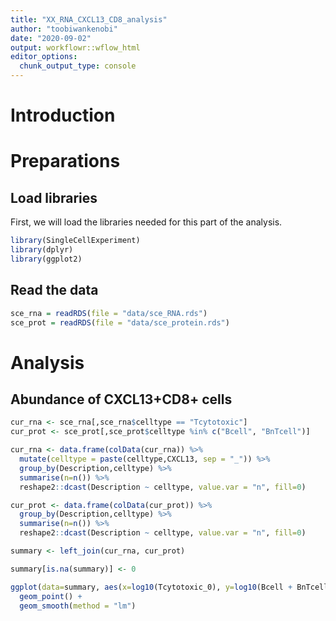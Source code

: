 ```yaml
---
title: "XX_RNA_CXCL13_CD8_analysis"
author: "toobiwankenobi"
date: "2020-09-02"
output: workflowr::wflow_html
editor_options:
  chunk_output_type: console
---
```


# Introduction

# Preparations

## Load libraries

First, we will load the libraries needed for this part of the analysis.

```r
library(SingleCellExperiment)
library(dplyr)
library(ggplot2)
```

## Read the data

```r
sce_rna = readRDS(file = "data/sce_RNA.rds")
sce_prot = readRDS(file = "data/sce_protein.rds")
```

# Analysis

## Abundance of CXCL13+CD8+ cells

```r
cur_rna <- sce_rna[,sce_rna$celltype == "Tcytotoxic"]
cur_prot <- sce_prot[,sce_prot$celltype %in% c("Bcell", "BnTcell")]

cur_rna <- data.frame(colData(cur_rna)) %>%
  mutate(celltype = paste(celltype,CXCL13, sep = "_")) %>%
  group_by(Description,celltype) %>%
  summarise(n=n()) %>%
  reshape2::dcast(Description ~ celltype, value.var = "n", fill=0)

cur_prot <- data.frame(colData(cur_prot)) %>%
  group_by(Description,celltype) %>%
  summarise(n=n()) %>%
  reshape2::dcast(Description ~ celltype, value.var = "n", fill=0)

summary <- left_join(cur_rna, cur_prot)

summary[is.na(summary)] <- 0

ggplot(data=summary, aes(x=log10(Tcytotoxic_0), y=log10(Bcell + BnTcell))) + 
  geom_point() +
  geom_smooth(method = "lm")
```

